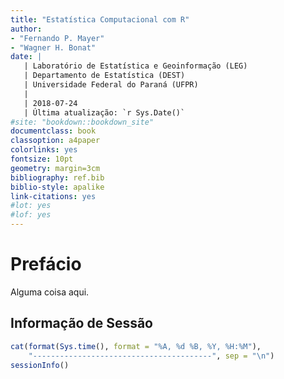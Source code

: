 ```yaml
---
title: "Estatística Computacional com R"
author:
- "Fernando P. Mayer"
- "Wagner H. Bonat"
date: |
   | Laboratório de Estatística e Geoinformação (LEG)
   | Departamento de Estatística (DEST)
   | Universidade Federal do Paraná (UFPR)
   |
   | 2018-07-24
   | Última atualização: `r Sys.Date()`
#site: "bookdown::bookdown_site"
documentclass: book
classoption: a4paper
colorlinks: yes
fontsize: 10pt
geometry: margin=3cm
bibliography: ref.bib
biblio-style: apalike
link-citations: yes
#lot: yes
#lof: yes
---
```


# Prefácio {-}

Alguma coisa aqui.

## Informação de Sessão

```r
cat(format(Sys.time(), format = "%A, %d %B, %Y, %H:%M"),
    "----------------------------------------", sep = "\n")
sessionInfo()
```
